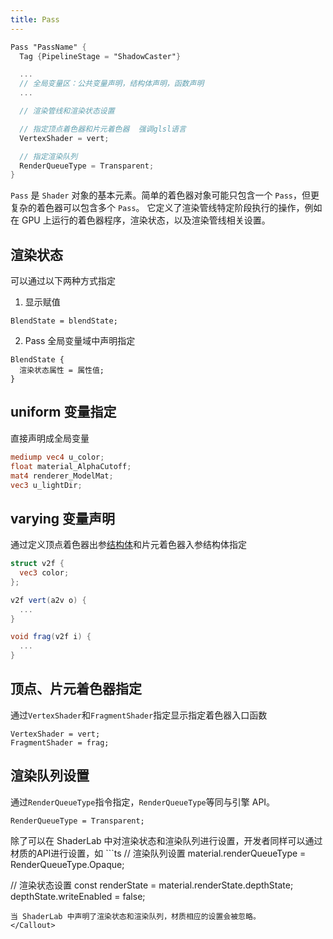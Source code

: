 ```yaml
---
title: Pass
---
```


```glsl
Pass "PassName" {
  Tag {PipelineStage = "ShadowCaster"}

  ...
  // 全局变量区：公共变量声明，结构体声明，函数声明
  ...

  // 渲染管线和渲染状态设置

  // 指定顶点着色器和片元着色器  强调glsl语言
  VertexShader = vert;

  // 指定渲染队列
  RenderQueueType = Transparent;
}
```

`Pass` 是 `Shader` 对象的基本元素。简单的着色器对象可能只包含一个 `Pass`，但更复杂的着色器可以包含多个 `Pass`。 它定义了渲染管线特定阶段执行的操作，例如在 GPU 上运行的着色器程序，渲染状态，以及渲染管线相关设置。

## 渲染状态

可以通过以下两种方式指定

1. 显示赋值

```
BlendState = blendState;
```

2. Pass 全局变量域中声明指定

```
BlendState {
  渲染状态属性 = 属性值;
}
```

## uniform 变量指定

直接声明成全局变量

```glsl
mediump vec4 u_color;
float material_AlphaCutoff;
mat4 renderer_ModelMat;
vec3 u_lightDir;
```

## varying 变量声明

通过定义顶点着色器出参[结构体](/docs/graphics/shader/shaderLab/syntax/shader/#结构体函数)和片元着色器入参结构体指定

```glsl
struct v2f {
  vec3 color;
};

v2f vert(a2v o) {
  ...
}

void frag(v2f i) {
  ...
}
```

## 顶点、片元着色器指定

通过`VertexShader`和`FragmentShader`指定显示指定着色器入口函数

```
VertexShader = vert;
FragmentShader = frag;
```

## 渲染队列设置

通过`RenderQueueType`指令指定，`RenderQueueType`等同与引擎 API。

```
RenderQueueType = Transparent;
```

<Callout type="info">
除了可以在 ShaderLab 中对渲染状态和渲染队列进行设置，开发者同样可以通过材质的API进行设置，如
```ts
// 渲染队列设置
material.renderQueueType = RenderQueueType.Opaque;

// 渲染状态设置 const renderState = material.renderState.depthState; depthState.writeEnabled = false;

```
当 ShaderLab 中声明了渲染状态和渲染队列，材质相应的设置会被忽略。
</Callout>

```
